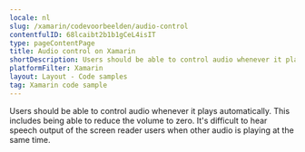 ```yaml
---
locale: nl
slug: /xamarin/codevoorbeelden/audio-control
contentfulID: 68lcaibt2b1b1gCeL4isIT
type: pageContentPage
title: Audio control on Xamarin
shortDescription: Users should be able to control audio whenever it plays automatically.
platformFilter: Xamarin
layout: Layout - Code samples
tag: Xamarin code sample
---
```


Users should be able to control audio whenever it plays automatically. This includes being able to reduce the volume to zero. It's difficult to hear speech output of the screen reader users when other audio is playing at the same time.

<CodeSample id="media-audio-control" locale="nl" platform="xamarin"/>